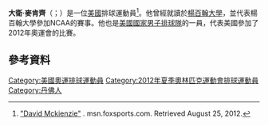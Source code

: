 {{For|蘇格蘭同名的電影導演|大衛·麥肯齊 (導演)}}
'''大衛·麥肯齊'''（{{lang-en|David McKienzie}}；{{bd|1979年|7月5日}}）是一位[[美國|美國]]排球運動員<ref>[http://msn.foxsports.com/olympics/player/david-mckienzie/1362367 "David Mckienzie"] {{Wayback|url=http://msn.foxsports.com/olympics/player/david-mckienzie/1362367 |date=20120815165613 }}. msn.foxsports.com. Retrieved August 25, 2012.</ref>。他曾經就讀於[[楊百翰大學|楊百翰大學]]，並代表楊百翰大學參加NCAA的賽事。他也是[[美國國家男子排球隊|美國國家男子排球隊]]的一員，代表美國參加了2012年奧運會的比賽。

==參考資料==
{{Reflist}}
{{DEFAULTSORT:McKienzie, David}}
[[Category:美國奧運排球運動員|Category:美國奧運排球運動員]]
[[Category:2012年夏季奧林匹克運動會排球運動員|Category:2012年夏季奧林匹克運動會排球運動員]]
[[Category:丹佛人|Category:丹佛人]]